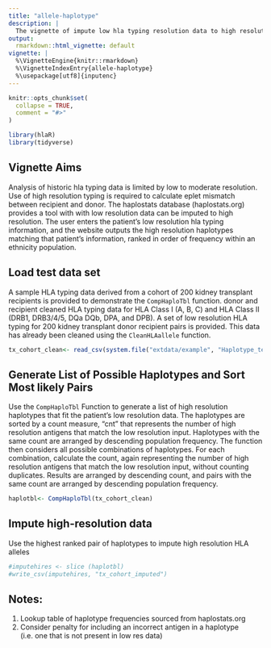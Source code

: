 ```yaml
---
title: "allele-haplotype"
description: |
  The vignette of impute low hla typing resolution data to high resolution.
output:
  rmarkdown::html_vignette: default
vignette: |
  %\VignetteEngine{knitr::rmarkdown}
  %\VignetteIndexEntry{allele-haplotype}
  %\usepackage[utf8]{inputenc}
---
```


```r
knitr::opts_chunk$set(
  collapse = TRUE,
  comment = "#>"
)
```

```r
library(hlaR)
library(tidyverse)
```

## Vignette Aims

Analysis of historic hla typing data is limited by low to moderate resolution. Use of high resolution typing is required to calculate eplet mismatch between recipient and donor. The haplostats database (haplostats.org) provides a tool with with low resolution data can be imputed to high resolution. The user enters the patient's low resolution hla typing information, and the website outputs the high resolution haplotypes matching that patient's information, ranked in order of frequency within an ethnicity population. 

## Load test data set

A sample HLA typing data derived from a cohort of 200 kidney transplant recipients is provided to demonstrate the `CompHaploTbl` function.    donor and recipient cleaned HLA typing data for HLA Class I (A, B, C) and HLA Class II (DRB1, DRB3/4/5, DQa  DQb, DPA, and DPB).
A set of low resolution HLA typing for 200 kidney transplant donor recipient pairs is provided. This data has already been cleaned using the `CleanHLAallele` function. 


```r
tx_cohort_clean<- read_csv(system.file("extdata/example", "Haplotype_test_short.csv", package = "hlaR"))
```


## Generate List of Possible Haplotypes and Sort Most likely Pairs
Use the `CompHaploTbl` Function to generate a list of high resolution haplotypes that fit the patient's low resolution data. The haplotypes are sorted by a count measure, "cnt" that represents the number of high resolution antigens that match the low resolution input. Haplotypes with the same count are arranged by descending population frequency. The function then considers all possible combinations of haplotypes. For each combination, calculate the count, again representing the number of high resolution antigens that match the low resolution input, without counting duplicates. Results are arranged by descending count, and pairs with the same count are arranged by descending population frequency. 

```r
haplotbl<- CompHaploTbl(tx_cohort_clean)
```

## Impute high-resolution data
Use the highest ranked pair of haplotypes to impute high resolution HLA alleles
```r
#imputehires <- slice (haplotbl)
#write_csv(imputehires, "tx_cohort_imputed")
```

## Notes: 
1. Lookup table of haplotype frequencies sourced from haplostats.org
2. Consider penalty for including an incorrect antigen in a haplotype (i.e. one that is not present in low res data)
    




